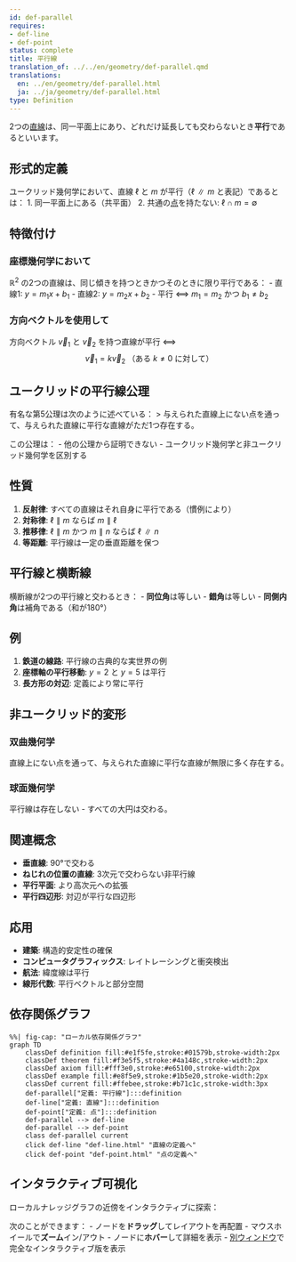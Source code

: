 ```yaml
---
id: def-parallel
requires:
- def-line
- def-point
status: complete
title: 平行線
translation_of: ../../en/geometry/def-parallel.qmd
translations:
  en: ../en/geometry/def-parallel.html
  ja: ../ja/geometry/def-parallel.html
type: Definition
---
```


2つの[直線](def-line.qmd)は、同一平面上にあり、どれだけ延長しても交わらないとき**平行**であるといいます。

## 形式的定義

ユークリッド幾何学において、直線 $\ell$ と $m$ が平行（$\ell \parallel m$ と表記）であるとは：
1. 同一平面上にある（共平面）
2. 共通の[点](def-point.qmd)を持たない: $\ell \cap m = \emptyset$

## 特徴付け

### 座標幾何学において
$\mathbb{R}^2$ の2つの直線は、同じ傾きを持つときかつそのときに限り平行である：
- 直線1: $y = m_1x + b_1$
- 直線2: $y = m_2x + b_2$
- 平行 ⟺ $m_1 = m_2$ かつ $b_1 \neq b_2$

### 方向ベクトルを使用して
方向ベクトル $\vec{v}_1$ と $\vec{v}_2$ を持つ直線が平行 ⟺
$$\vec{v}_1 = k\vec{v}_2 \text{ （ある } k \neq 0 \text{ に対して）}$$

## ユークリッドの平行線公理

有名な第5公理は次のように述べている：
> 与えられた直線上にない点を通って、与えられた直線に平行な直線がただ1つ存在する。

この公理は：
- 他の公理から証明できない
- ユークリッド幾何学と非ユークリッド幾何学を区別する

## 性質

1. **反射律**: すべての直線はそれ自身に平行である（慣例により）
2. **対称律**: $\ell \parallel m$ ならば $m \parallel \ell$
3. **推移律**: $\ell \parallel m$ かつ $m \parallel n$ ならば $\ell \parallel n$
4. **等距離**: 平行線は一定の垂直距離を保つ

## 平行線と横断線

横断線が2つの平行線と交わるとき：
- **同位角**は等しい
- **錯角**は等しい
- **同側内角**は補角である（和が180°）

## 例

1. **鉄道の線路**: 平行線の古典的な実世界の例
2. **座標軸の平行移動**: $y = 2$ と $y = 5$ は平行
3. **長方形の対辺**: 定義により常に平行

## 非ユークリッド的変形

### 双曲幾何学
直線上にない点を通って、与えられた直線に平行な直線が無限に多く存在する。

### 球面幾何学
平行線は存在しない - すべての大円は交わる。

## 関連概念

- **垂直線**: 90°で交わる
- **ねじれの位置の直線**: 3次元で交わらない非平行線
- **平行平面**: より高次元への拡張
- **平行四辺形**: 対辺が平行な四辺形

## 応用

- **建築**: 構造的安定性の確保
- **コンピュータグラフィックス**: レイトレーシングと衝突検出
- **航法**: 緯度線は平行
- **線形代数**: 平行ベクトルと部分空間

## 依存関係グラフ

```mermaid
%%| fig-cap: "ローカル依存関係グラフ"
graph TD
    classDef definition fill:#e1f5fe,stroke:#01579b,stroke-width:2px
    classDef theorem fill:#f3e5f5,stroke:#4a148c,stroke-width:2px
    classDef axiom fill:#fff3e0,stroke:#e65100,stroke-width:2px
    classDef example fill:#e8f5e9,stroke:#1b5e20,stroke-width:2px
    classDef current fill:#ffebee,stroke:#b71c1c,stroke-width:3px
    def-parallel["定義: 平行線"]:::definition
    def-line["定義: 直線"]:::definition
    def-point["定義: 点"]:::definition
    def-parallel --> def-line
    def-parallel --> def-point
    class def-parallel current
    click def-line "def-line.html" "直線の定義へ"
    click def-point "def-point.html" "点の定義へ"
```

## インタラクティブ可視化

ローカルナレッジグラフの近傍をインタラクティブに探索：

::: {.graph-viz data-id="def-parallel" data-width="700" data-height="500"}
:::

次のことができます：
- ノードを**ドラッグ**してレイアウトを再配置
- マウスホイールで**ズーム**イン/アウト
- ノードに**ホバー**して詳細を表示
- [別ウィンドウ](../../output/interactive/ja/def-parallel.html){target="_blank"}で完全なインタラクティブ版を表示
